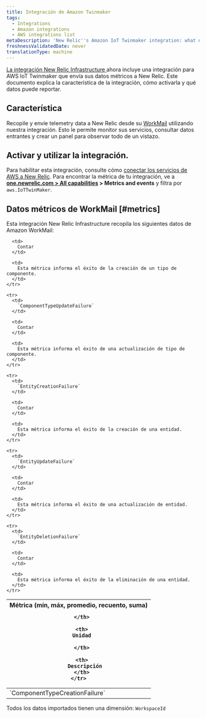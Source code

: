 ```yaml
---
title: Integración de Amazon Twinmaker
tags:
  - Integrations
  - Amazon integrations
  - AWS integrations list
metaDescription: 'New Relic''s Amazon IoT Twinmaker integration: what data it reports and how to enable it.'
freshnessValidatedDate: never
translationType: machine
---
```


[La integración New Relic Infrastructure ](/docs/infrastructure/integrations-getting-started/getting-started/introduction-infrastructure-integrations)ahora incluye una integración para AWS IoT Twinmaker que envía sus datos métricos a New Relic. Este documento explica la característica de la integración, cómo activarla y qué datos puede reportar.

## Característica

Recopile y envíe telemetry data a New Relic desde su [WorkMail](https://aws.amazon.com/iot-twinmaker/) utilizando nuestra integración. Esto le permite monitor sus servicios, consultar datos entrantes y crear un panel para observar todo de un vistazo.

## Activar y utilizar la integración.

Para habilitar esta integración, consulte cómo [conectar los servicios de AWS a New Relic](/docs/infrastructure/amazon-integrations/connect/aws-metric-stream-setup/). Para encontrar la métrica de tu integración, ve a <DoNotTranslate>**[one.newrelic.com > All capabilities](https://one.newrelic.com/all-capabilities) > Metrics and events**</DoNotTranslate> y filtra por `aws.IoTTwinMaker`.

## Datos métricos de WorkMail [#metrics]

Esta integración New Relic Infrastructure recopila los siguientes datos de Amazon WorkMail:

<table>
  <thead>
    <tr>
      <th style={{ width: "200px" }}>
        Métrica (mín, máx, promedio, recuento, suma)  

      </th>

      <th>
        Unidad  

      </th>

      <th>
        Descripción
      </th>
    </tr>
  </thead>

  <tbody>
    <tr>
      <td>
        `ComponentTypeCreationFailure`
      </td>

      <td>
        Contar
      </td>

      <td>
        Esta métrica informa el éxito de la creación de un tipo de componente.
      </td>
    </tr>

    <tr>
      <td>
        `ComponentTypeUpdateFailure`
      </td>

      <td>
        Contar
      </td>

      <td>
        Esta métrica informa el éxito de una actualización de tipo de componente.
      </td>
    </tr>

    <tr>
      <td>
        `EntityCreationFailure`
      </td>

      <td>
        Contar
      </td>

      <td>
        Esta métrica informa el éxito de la creación de una entidad.
      </td>
    </tr>

    <tr>
      <td>
        `EntityUpdateFailure`
      </td>

      <td>
        Contar
      </td>

      <td>
        Esta métrica informa el éxito de una actualización de entidad.
      </td>
    </tr>

    <tr>
      <td>
        `EntityDeletionFailure`
      </td>

      <td>
        Contar
      </td>

      <td>
        Esta métrica informa el éxito de la eliminación de una entidad.
      </td>
    </tr>
  </tbody>
</table>

Todos los datos importados tienen una dimensión: `WorkspaceId`